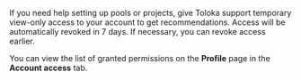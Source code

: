 If you need help setting up pools or projects, give Toloka support temporary view-only access to your account to get recommendations. Access will be automatically revoked in 7 days. If necessary, you can revoke access earlier.

You can view the list of granted permissions on the **Profile** page in the **Account access** tab.